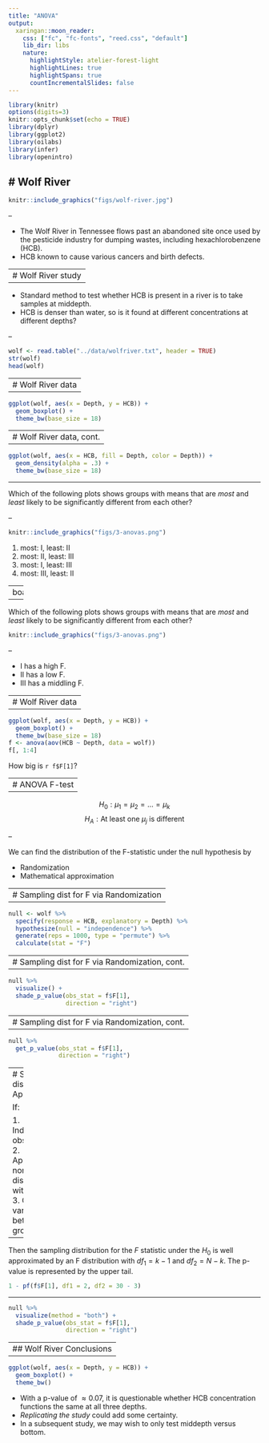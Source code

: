 ```yaml
---
title: "ANOVA"
output:
  xaringan::moon_reader:
    css: ["fc", "fc-fonts", "reed.css", "default"]
    lib_dir: libs
    nature:
      highlightStyle: atelier-forest-light
      highlightLines: true
      highlightSpans: true
      countIncrementalSlides: false
---
```


```r
library(knitr)
options(digits=3)
knitr::opts_chunk$set(echo = TRUE)
library(dplyr)
library(ggplot2)
library(oilabs)
library(infer)
library(openintro)
```

# Wolf River
--

```r
knitr::include_graphics("figs/wolf-river.jpg")
```

--

- The Wolf River in Tennessee flows past an abandoned site once used by the 
pesticide industry for dumping wastes, including hexachlorobenzene (HCB).
- HCB known to cause various cancers and birth defects.


---
# Wolf River study
--

- Standard method to test whether HCB is present in a river is to take samples at middepth.
- HCB is denser than water, so is it found at different concentrations at 
different depths?

--

```r
wolf <- read.table("../data/wolfriver.txt", header = TRUE)
str(wolf)
head(wolf)
```


---
# Wolf River data
--

```r
ggplot(wolf, aes(x = Depth, y = HCB)) +
  geom_boxplot() +
  theme_bw(base_size = 18)
```


---
# Wolf River data, cont.
--

```r
ggplot(wolf, aes(x = HCB, fill = Depth, color = Depth)) +
  geom_density(alpha = .3) +
  theme_bw(base_size = 18)
```


---

Which of the following plots shows groups with means that are *most* and *least*
likely to be significantly different from each other?

--

```r
knitr::include_graphics("figs/3-anovas.png")
```

1. most: I, least: II 
2. most: II, least: III
3. most: I, least: III
4. most: III, least: II


---
boardwork

---

Which of the following plots shows groups with means that are *most* and *least*
likely to be significantly different from each other?

```r
knitr::include_graphics("figs/3-anovas.png")
```

--

- I has a high F.
- II has a low F.
- III has a middling F.


---
# Wolf River data
--

```r
ggplot(wolf, aes(x = Depth, y = HCB)) +
  geom_boxplot() +
  theme_bw(base_size = 18)
f <- anova(aov(HCB ~ Depth, data = wolf))
f[, 1:4]
```

How big is `r f$F[1]`?


---
# ANOVA F-test
--

$$ H_0: \mu_1 = \mu_2 = \ldots = \mu_k $$
$$ H_A: \textrm{At least one } \mu_j \textrm{ is different} $$

--

We can find the distribution of the F-statistic under the null hypothesis by

- Randomization
- Mathematical approximation

---
# Sampling dist for F via Randomization
--

```r
null <- wolf %>%
  specify(response = HCB, explanatory = Depth) %>%
  hypothesize(null = "independence") %>%
  generate(reps = 1000, type = "permute") %>%
  calculate(stat = "F")
```


---
# Sampling dist for F via Randomization, cont.
--

```r
null %>%
  visualize() +
  shade_p_value(obs_stat = f$F[1],
                direction = "right")
```


---
# Sampling dist for F via Randomization, cont.
--

```r
null %>%
  get_p_value(obs_stat = f$F[1], 
              direction = "right")
```


---
# Sampling dist for F via Approximation

If:

1. Independent observations.
2. Approximate normal distributions within groups.
3. Constant variance between groups.

--

Then the sampling distribution for the $F$ statistic under the $H_0$ is well approximated by an F distribution with $df_1 = k - 1$ and $df_2 = N - k$. The p-value is represented by the upper tail.

```r
1 - pf(f$F[1], df1 = 2, df2 = 30 - 3)
```

---

```r
null %>%
  visualize(method = "both") +
  shade_p_value(obs_stat = f$F[1],
                direction = "right")
```


---
## Wolf River Conclusions
--

```r
ggplot(wolf, aes(x = Depth, y = HCB)) +
  geom_boxplot() +
  theme_bw()
```

- With a p-value of $\approx 0.07$, it is questionable whether HCB concentration
functions the same at all three depths.
- *Replicating the study* could add some certainty.
- In a subsequent study, we may wish to only test middepth versus bottom.


